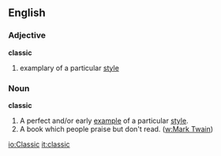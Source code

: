 ==English==

===Adjective===
'''classic'''
# examplary of a particular [[style]]

===Noun===
'''classic'''
# A perfect and/or early [[example]] of a particular [[style]].
# A book which people praise but don't read. ([[w:Mark Twain]])

[[io:Classic]]
[[it:classic]]